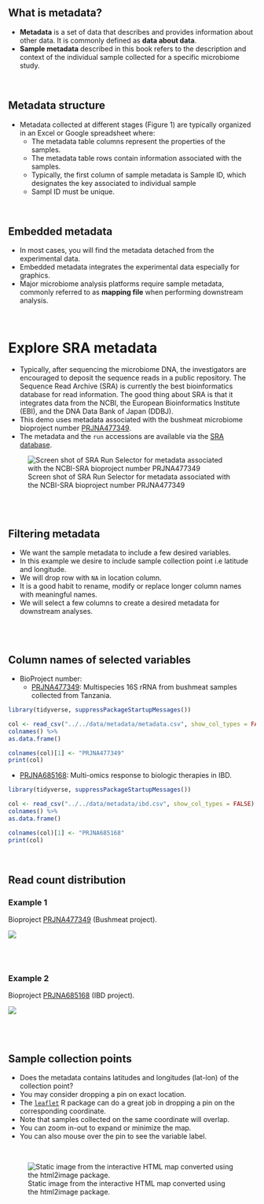 <!-- # General Overview -->
## What is metadata?
* <b>Metadata</b> is a set of data that describes and provides information about other data. It is commonly defined as **data about data**.
* **Sample metadata** described in this book refers to the description and context of the individual sample collected for a specific microbiome study.

<br>

## Metadata structure
* Metadata collected at different stages (Figure 1) are typically organized in an Excel or Google spreadsheet where:
  * The metadata table columns represent the properties of the samples.
  * The metadata table rows contain information associated with the samples.
  * Typically, the first column of sample metadata is Sample ID, which designates the key associated to individual sample
  * Sampl ID must be unique.

<br>

## Embedded metadata
* In most cases, you will find the metadata detached from the experimental data.
* Embedded metadata integrates the experimental data especially for graphics.
* Major microbiome analysis platforms require sample metadata, commonly referred to as **mapping file** when performing downstream analysis.

<br>

# Explore SRA metadata
- Typically, after sequencing the microbiome DNA, the investigators are encouraged to deposit the sequence reads in a public repository. The Sequence Read Archive (SRA) is currently the best bioinformatics database for read information. The good thing about SRA is that it integrates data from the NCBI, the European Bioinformatics Institute (EBI), and the DNA Data Bank of Japan (DDBJ).
- This demo uses metadata associated with the bushmeat microbiome bioproject number [PRJNA477349](https://www.ncbi.nlm.nih.gov/sra?linkname=bioproject_sra_all&from_uid=477349).
- The metadata and the `run` accessions are available via the [SRA database](https://www.ncbi.nlm.nih.gov/Traces/study/?WebEnv=MCID_63d94ddd2805b915ba189567&query_key=1&GALAXY_URL=https%3A%2F%2Fusegalaxy.org%2Ftool_runner%3Ftool_id%3Dsra_source).

![Screen shot of SRA Run Selector for metadata associated with the NCBI-SRA bioproject number PRJNA477349](images/sra_run_selector.png)

<br><br>

## Filtering metadata
- We want the sample metadata to include a few desired variables. 
- In this example we desire to include sample collection point i.e latitude and longitude. 
- We will drop row with `NA` in location column.
- It is a good habit to rename, modify or replace longer column names with meaningful names.
- We will select a few columns to create a desired metadata for downstream analyses.

<br><br>

## Column names of selected variables
- BioProject number:
  - [PRJNA477349](https://www.ncbi.nlm.nih.gov/sra/?term=PRJNA477349): Multispecies 16S rRNA from bushmeat samples collected from Tanzania.
  
```r
library(tidyverse, suppressPackageStartupMessages())

col <- read_csv("../../data/metadata/metadata.csv", show_col_types = FALSE) %>% 
colnames() %>% 
as.data.frame()

colnames(col)[1] <- "PRJNA477349"
print(col)
```


  - [PRJNA685168](https://www.ncbi.nlm.nih.gov/sra/?term=PRJNA685168): Multi-omics response to biologic therapies in IBD.

```r
library(tidyverse, suppressPackageStartupMessages())

col <- read_csv("../../data/metadata/ibd.csv", show_col_types = FALSE) %>% 
colnames() %>% 
as.data.frame()

colnames(col)[1] <- "PRJNA685168"
print(col)
```

<br>

## Read count distribution

### Example 1
Bioproject [PRJNA477349](https://www.ncbi.nlm.nih.gov/sra/?term=PRJNA477349) (Bushmeat project).

![](images/variable_freq.svg)

<br><br>

### Example 2
Bioproject [PRJNA685168](https://www.ncbi.nlm.nih.gov/sra/?term=PRJNA685168) (IBD project).

![](images/ibd_variable_freq.svg)

<br><br>

## Sample collection points
- Does the metadata contains latitudes and longitudes (lat-lon) of the collection point? 
- You may consider dropping a pin on exact location. 
- The [`leaflet`](https://rstudio.github.io/leaflet/) R package can do a great job in dropping a pin on the corresponding coordinate. 
- Note that samples collected on the same coordinate will overlap. 
- You can zoom in-out to expand or minimize the map. 
- You can also mouse over the pin to see the variable label. 

<br>

![Static image from the interactive HTML map converted using the html2image package.](images/sample_gps.png)